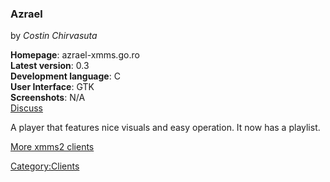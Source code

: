 ===Azrael===
by ''Costin Chirvasuta''

'''Homepage''': azrael-xmms.go.ro<br />
'''Latest version''': 0.3<br />
'''Development language''': C<br />
'''User Interface''': GTK<br />
'''Screenshots''': N/A<br />
[[Talk:Client:Azrael | Discuss]]

A player that features nice visuals and easy operation. It now has a playlist.

[[XMMS2 Clients | More xmms2 clients]]

[[Category:Clients]]